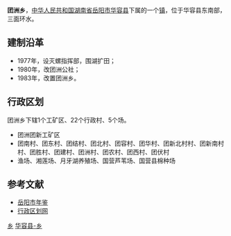 {{中国乡级行政区<!---乡级行政区专用模板--->
|行政区全称 = 团洲乡
|景观照片文件名 = 
|景观照片描述 = 
|位置图文件名 = 
|位置图描述 = 
|汉语拼音 = 
|通用拼音 = 
|上级行政区 = [[湖南省|湖南省]][[岳阳市|岳阳市]][[华容县|华容县]]
|行政区类别 = 乡
|行政区划代码 = 430623207
|建置时间 = 1983年
|政府驻地 = 团洲村
|地理坐标 = 
|毗邻 = 
|行政区划 = 20
|村委会 = 14
|居委会 = 0
|总面积 = 50.2平方公里
|户籍人口 = 2.6万
|户籍人口年份 = 2009
|常住人口 = 
|常住人口年份 = 
|人口密度 = 
|GDP = 
|GDP年份 = 
|邮政编码 = 
|电话区号 = 
|时区 = UTC+8（[[东八区|东八区]]）
|官方网站 = 
|网站名称 = 
}}
'''团洲乡'''，[[中华人民共和国|中华人民共和国]][[湖南省|湖南省]][[岳阳市|岳阳市]][[华容县|华容县]]下属的一个[[镇|镇]]，位于华容县东南部，三面环水。

==建制沿革==
*1977年，设灭螺指挥部，围湖扩田；
*1980年，改团洲公社；
*1983年，改置团洲乡。

==行政区划==
团洲乡下辖1个工矿区、22个行政村、5个场。
*团洲团新工矿区
*团南村、团东村、团结村、团北村、团容村、团华村、团新北村村、团新南村村、团胜村、团建村、团洲村、团农村、团西村、团伏村
*渔场、湘莲场、月牙湖养殖场、国营芦苇场、国营县棉种场

==参考文献==
*[http://www.yysqw.gov.cn/Html/10/1/34/7/910419.html 岳阳市年鉴]{{dead link|date=2017年12月 |bot=InternetArchiveBot |fix-attempted=yes }}
*[http://www.xzqh.org/html/2011/0526/24782.html 行政区划网]{{Wayback|url=http://www.xzqh.org/html/2011/0526/24782.html |date=20120223101503 }}

{{湖南小作品}}
{{华容县行政区划}}

[[Category:华容县行政区划|乡]]
[[Category:岳阳乡镇|华容县-乡]]